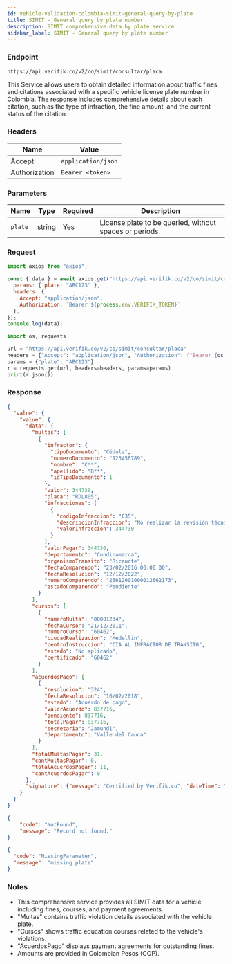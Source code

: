 ```yaml
---
id: vehicle-validation-colombia-simit-general-query-by-plate
title: SIMIT - General query by plate number
description: SIMIT comprehensive data by plate service
sidebar_label: SIMIT - General query by plate number
---
```



### Endpoint

```
https://api.verifik.co/v2/co/simit/consultar/placa
```

This Service allows users to obtain detailed information about traffic fines and citations associated with a specific vehicle license plate number in Colombia. The response includes comprehensive details about each citation, such as the type of infraction, the fine amount, and the current status of the citation.

### Headers

| Name | Value |
| --- | --- |
| Accept | `application/json` |
| Authorization | `Bearer <token>` |

### Parameters

| Name | Type | Required | Description |
| --- | --- | --- | --- |
| `plate` | string | Yes | License plate to be queried, without spaces or periods. |

### Request

<Tabs>
  <TabItem value="node" label="Node.js">

```javascript
import axios from "axios";

const { data } = await axios.get("https://api.verifik.co/v2/co/simit/consultar/placa", {
  params: { plate: "ABC123" },
  headers: { 
    Accept: "application/json", 
    Authorization: `Bearer ${process.env.VERIFIK_TOKEN}` 
  },
});
console.log(data);
```

  </TabItem>
  <TabItem value="python" label="Python">

```python
import os, requests

url = "https://api.verifik.co/v2/co/simit/consultar/placa"
headers = {"Accept": "application/json", "Authorization": f"Bearer {os.getenv('VERIFIK_TOKEN')}"}
params = {"plate": "ABC123"}
r = requests.get(url, headers=headers, params=params)
print(r.json())
```

  </TabItem>
</Tabs>

### Response

<Tabs>
  <TabItem value="200" label="200">

```json
{
  "value": {
    "value": {
      "data": {
        "multas": [
          {
            "infractor": {
              "tipoDocumento": "Cédula",
              "numeroDocumento": "123456789",
              "nombre": "C**",
              "apellido": "B**",
              "idTipoDocumento": 1
            },
            "valor": 344730,
            "placa": "RDL805",
            "infracciones": [
              {
                "codigoInfraccion": "C35",
                "descripcionInfraccion": "No realizar la revisión técnico-mecánica en el plazo legal establecido o cuando el vehiculo no se encuentre en adecuadas condiciones técnico-mecánicas o de emisión de gases, aun cuando porte los certificados correspondientes.",
                "valorInfraccion": 344730
              }
            ],
            "valorPagar": 344730,
            "departamento": "Cundinamarca",
            "organismoTransito": "Ricaurte",
            "fechaComparendo": "23/02/2016 00:00:00",
            "fechaResolucion": "12/12/2022",
            "numeroComparendo": "25612001000012662173",
            "estadoComparendo": "Pendiente"
          }
        ],
        "cursos": [
          {
            "numeroMulta": "00001234",
            "fechaCurso": "21/12/2011",
            "numeroCurso": "60462",
            "ciudadRealizacion": "Medellin",
            "centroInstruccion": "CIA AL INFRACTOR DE TRANSITO",
            "estado": "No aplicado",
            "certificado": "60462"
          }
        ],
        "acuerdosPago": [
          {
            "resolucion": "324",
            "fechaResolucion": "16/02/2018",
            "estado": "Acuerdo de pago",
            "valorAcuerdo": 837716,
            "pendiente": 837716,
            "totalPagar": 837716,
            "secretaria": "Jamundi",
            "departamento": "Valle del Cauca"
          }
        ],
        "totalMultasPagar": 31,
        "cantMultasPagar": 0,
        "totalAcuerdosPagar": 11,
        "cantAcuerdosPagar": 0
      },
      "signature": {"message": "Certified by Verifik.co", "dateTime": "August 31, 2022 4:16 PM"}
    }
  }
}
```

  </TabItem>
  <TabItem value="404" label="404">

```json
{
    "code": "NotFound",
    "message": "Record not found."
}
```

  </TabItem>
  <TabItem value="409" label="409">

```json
{
  "code": "MissingParameter",
  "message": "missing plate"
}
```

  </TabItem>
</Tabs>

### Notes

- This comprehensive service provides all SIMIT data for a vehicle including fines, courses, and payment agreements.
- "Multas" contains traffic violation details associated with the vehicle plate.
- "Cursos" shows traffic education courses related to the vehicle's violations.
- "AcuerdosPago" displays payment agreements for outstanding fines.
- Amounts are provided in Colombian Pesos (COP).